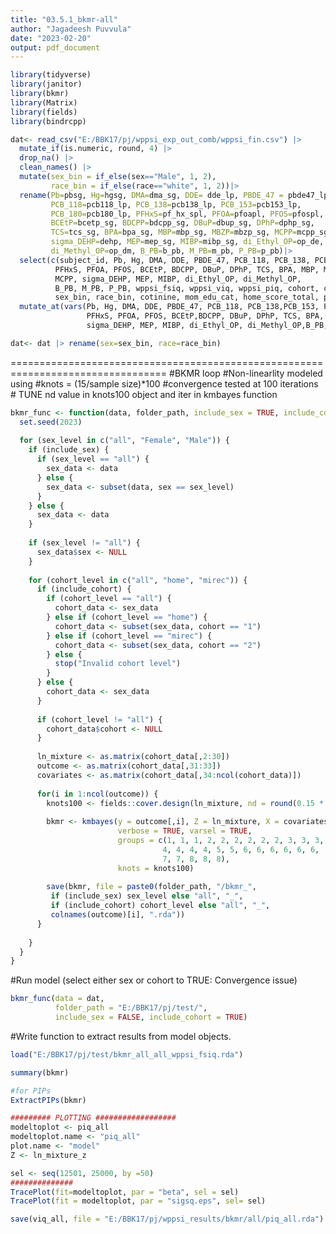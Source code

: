 ```yaml
---
title: "03.5.1_bkmr-all"
author: "Jagadeesh Puvvula"
date: "2023-02-20"
output: pdf_document
---
```


```r
library(tidyverse)
library(janitor)
library(bkmr)
library(Matrix)
library(fields)
library(bindrcpp)
```

```r
dat<- read_csv("E:/BBK17/pj/wppsi_exp_out_comb/wppsi_fin.csv") |>
  mutate_if(is.numeric, round, 4) |>
  drop_na() |>
  clean_names() |>
  mutate(sex_bin = if_else(sex=="Male", 1, 2),
         race_bin = if_else(race=="white", 1, 2))|>
  rename(Pb=pbsg, Hg=hgsg, DMA=dma_sg, DDE= dde_lp, PBDE_47 = pbde47_lp,
         PCB_118=pcb118_lp, PCB_138=pcb138_lp, PCB_153=pcb153_lp,
         PCB_180=pcb180_lp, PFHxS=pf_hx_spl, PFOA=pfoapl, PFOS=pfospl,
         BCEtP=bcetp_sg, BDCPP=bdcpp_sg, DBuP=dbup_sg, DPhP=dphp_sg,
         TCS=tcs_sg, BPA=bpa_sg, MBP=mbp_sg, MBZP=mbzp_sg, MCPP=mcpp_sg,
         sigma_DEHP=dehp, MEP=mep_sg, MIBP=mibp_sg, di_Ethyl_OP=op_de,
         di_Methyl_OP=op_dm, B_PB=b_pb, M_PB=m_pb, P_PB=p_pb)|>
  select(c(subject_id, Pb, Hg, DMA, DDE, PBDE_47, PCB_118, PCB_138, PCB_153, PCB_180,
          PFHxS, PFOA, PFOS, BCEtP, BDCPP, DBuP, DPhP, TCS, BPA, MBP, MBZP,
          MCPP, sigma_DEHP, MEP, MIBP, di_Ethyl_OP, di_Methyl_OP, 
          B_PB, M_PB, P_PB, wppsi_fsiq, wppsi_viq, wppsi_piq, cohort, city,
          sex_bin, race_bin, cotinine, mom_edu_cat, home_score_total, parity_n, mom_age))|>
  mutate_at(vars(Pb, Hg, DMA, DDE, PBDE_47, PCB_118, PCB_138,PCB_153, PCB_180,
                 PFHxS, PFOA, PFOS, BCEtP,BDCPP, DBuP, DPhP, TCS, BPA, MBP, MBZP,MCPP,
                 sigma_DEHP, MEP, MIBP, di_Ethyl_OP, di_Methyl_OP,B_PB, M_PB, P_PB), log10)

dat<- dat |> rename(sex=sex_bin, race=race_bin)

```

=================================================================================
#BKMR loop
#Non-linearlity modeled using #knots = (15/sample size)*100
#convergence tested at 100 iterations
# TUNE nd value in knots100 object and iter in kmbayes function
```r
bkmr_func <- function(data, folder_path, include_sex = TRUE, include_cohort = TRUE) {
  set.seed(2023)
  
  for (sex_level in c("all", "Female", "Male")) {
    if (include_sex) {
      if (sex_level == "all") {
        sex_data <- data
      } else {
        sex_data <- subset(data, sex == sex_level)
      }
    } else {
      sex_data <- data
    }
    
    if (sex_level != "all") {
      sex_data$sex <- NULL
    }
    
    for (cohort_level in c("all", "home", "mirec")) {
      if (include_cohort) {
        if (cohort_level == "all") {
          cohort_data <- sex_data
        } else if (cohort_level == "home") {
          cohort_data <- subset(sex_data, cohort == "1")
        } else if (cohort_level == "mirec") {
          cohort_data <- subset(sex_data, cohort == "2")
        } else {
          stop("Invalid cohort level")
        }
      } else {
        cohort_data <- sex_data
      }
      
      if (cohort_level != "all") {
        cohort_data$cohort <- NULL
      }
      
      ln_mixture <- as.matrix(cohort_data[,2:30])
      outcome <- as.matrix(cohort_data[,31:33])
      covariates <- as.matrix(cohort_data[,34:ncol(cohort_data)])
      
      for(i in 1:ncol(outcome)) {
        knots100 <- fields::cover.design(ln_mixture, nd = round(0.15 * nrow(ln_mixture)))$design
        
        bkmr <- kmbayes(y = outcome[,i], Z = ln_mixture, X = covariates, iter = 100000, 
                        verbose = TRUE, varsel = TRUE, 
                        groups = c(1, 1, 1, 2, 2, 2, 2, 2, 2, 3, 3, 3,
                                  4, 4, 4, 4, 5, 5, 6, 6, 6, 6, 6, 6,
                                  7, 7, 8, 8, 8), 
                        knots = knots100)
        
        save(bkmr, file = paste0(folder_path, "/bkmr_", 
         if (include_sex) sex_level else "all", "_",
         if (include_cohort) cohort_level else "all", "_",
         colnames(outcome)[i], ".rda"))
      }
      
    }
  }
}

```

#Run model (select either sex or cohort to TRUE: Convergence issue)
```r
bkmr_func(data = dat, 
          folder_path = "E:/BBK17/pj/test/", 
          include_sex = FALSE, include_cohort = TRUE)
```

#Write function to extract results from model objects. 
```r
load("E:/BBK17/pj/test/bkmr_all_all_wppsi_fsiq.rda")

summary(bkmr)

#for PIPs
ExtractPIPs(bkmr)

######### PLOTTING ##################
modeltoplot <- piq_all
modeltoplot.name <- "piq_all"
plot.name <- "model"
Z <- ln_mixture_z

sel <- seq(12501, 25000, by =50)
##############
TracePlot(fit=modeltoplot, par = "beta", sel = sel)
TracePlot(fit = modeltoplot, par = "sigsq.eps", sel= sel)

save(viq_all, file = "E:/BBK17/pj/wppsi_results/bkmr/all/piq_all.rda")
```

